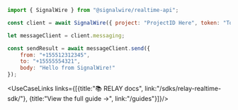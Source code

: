 ```js
import { SignalWire } from "@signalwire/realtime-api";

const client = await SignalWire({ project: "ProjectID Here", token: "Token Here"})

let messageClient = client.messaging;

const sendResult = await messageClient.send({
    from: "+155512312345",
    to: "+15555554321",
    body: "Hello from SignalWire!"
});
```


<UseCaseLinks links={[{title:"📚 RELAY docs", link:"/sdks/relay-realtime-sdk/"}, {title:"View the full guide →", link:"/guides"}]}/>